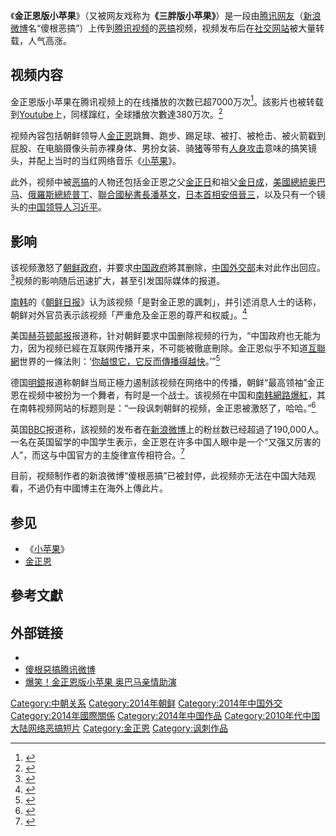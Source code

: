 {{NoteTA
|G1=IT
|1=zh-tw:影片;zh-cn:视频;
|2=zh-tw:南韓;zh-cn:韩国;zh-sg:南韩;
|4=zh-tw:北韓;zh-cn:朝鲜;zh-sg:北韩;
|5=zh-hant:朝鮮日報;zh-hans:朝鲜日报;
|6=zh-tw:普丁;zh-hk:普京;zh-cn:普京;
}}
《'''金正恩版小苹果'''》（又被网友戏称为'''《三胖版小苹果》'''）是一段由[[腾讯|腾讯]][[网友|网友]]（[[新浪微博|新浪微博]]名“傻根恶搞”）上传到[[腾讯视频|腾讯视频]]的[[恶搞|恶搞]]视频，视频发布后在[[社交网站|社交网站]]被大量转载，人气高涨。

==视频内容==
金正恩版小苹果在腾讯视频上的在线播放的次数已超7000万次<ref>{{cite web|author=发现最热视频|title=腾讯视频|url=http://v.qq.com/cover/b/b9g5xqfa508t70m.html?vid=b0131ug14xl|work=2014-06-25期 笑到气短！金三胖版小苹果奥巴马亲情助演|accessdate=2014-07-26|deadurl=yes|archiveurl=https://web.archive.org/web/20140811074618/http://v.qq.com/cover/b/b9g5xqfa508t70m.html?vid=b0131ug14xl|archivedate=2014-08-11}}</ref>。該影片也被转载到[[Youtube|Youtube]]上，同樣蹿红，全球播放次數達380万次。<REF>{{youtube|61NfGCyJAUk}}</REF>

视频內容包括朝鲜领导人[[金正恩|金正恩]]跳舞、跑步、踢足球、被打、被枪击、被火箭戳到屁股、在电脑摄像头前赤裸身体、男扮女装、骑[[猪|猪]]等带有[[人身攻击|人身攻击]]意味的搞笑镜头，并配上当时的当红网络音乐《[[小苹果_(歌曲)|小苹果]]》。

此外，视频中被[[恶搞|恶搞]]的人物还包括金正恩之父[[金正日|金正日]]和祖父[[金日成|金日成]]，[[美國總統|美國總統]][[奥巴马|奥巴马]]、[[俄羅斯總統|俄羅斯總統]][[普丁|普丁]]、[[聯合國秘書長|聯合國秘書長]][[潘基文|潘基文]]，[[日本內閣總理大臣|日本首相]][[安倍晉三|安倍晉三]]，以及只有一个镜头的[[中华人民共和国最高领导人|中国领导人]][[习近平|习近平]]。

== 影响 ==
该视频激怒了[[朝鲜政府|朝鲜政府]]，并要求[[中华人民共和国政府|中国政府]]將其删除，[[中华人民共和国外交部|中国外交部]]未对此作出回应。<ref>{{cite web | url=http://www.js.xinhuanet.com/2014-07/24/c_1111781323.htm | title=金正恩大跳《小苹果》“气冲霄汉”　要求删除小苹果视频 |work=大河网| publisher=新华网 | accessdate=2014-07-24|archiveurl=https://web.archive.org/web/20140727070106/http://www.js.xinhuanet.com/2014-07/24/c_1111781323.htm|archivedate=2014-07-27}}</ref>视频的影响随后迅速扩大，甚至引发国际媒体的报道。

[[南韩|南韩]]的《[[朝鲜日报|朝鲜日报]]》认为該视频「是對金正恩的諷刺」，并引述消息人士的话称，朝鲜对外官员表示該视频「严重危及金正恩的尊严和权威」。<ref>{{Cite web |url = http://english.chosun.com/site/data/html_dir/2014/07/18/2014071800895.html |title = N.Korea Furious About Kim Jong-un Dance Video |accessdate = 2016-04-03 |archive-date = 2016-11-15 |archive-url = https://web.archive.org/web/20161115192104/http://english.chosun.com/site/data/html_dir/2014/07/18/2014071800895.html |dead-url = no }}</ref>

美国[[赫芬顿邮报|赫芬顿邮报]]报道称，针对朝鲜要求中国删除视频的行为，“中国政府也无能为力，因为视频已經在互联网传播开来，不可能被徹底刪除。金正恩似乎不知道[[互聯網|互聯網]]世界的一條法則：‘[[欲蓋彌彰|你越恨它，它反而傳播得越快]]。’”<ref>{{Cite web |url = http://www.huffingtonpost.com/2014/07/21/kim-jong-un-video_n_5604797.html?utm_hp_ref=mostpopular） |title = Kim Jong Un Really Hates This Video And Wants It Off The Internet |accessdate = 2020-09-20 |archive-date = 2014-08-10 |archive-url = https://web.archive.org/web/20140810030145/http://www.huffingtonpost.com/2014/07/21/kim-jong-un-video_n_5604797.html?utm_hp_ref=mostpopular%EF%BC%89 |dead-url = no }}</ref>

德国[[明鏡|明鏡]]报道称朝鲜当局正極力遏制該视频在网络中的传播，朝鲜“最高领袖”金正恩在视频中被扮为一个舞者，有时是一个战士。该视频在中国和[[南韩|南韩]][[網路爆紅|網路爆紅]]，其在南韩视频网站的标题则是：“一段讽刺朝鲜的视频，金正恩被激怒了，哈哈。”<ref>{{Cite web |url = http://www.spiegel.de/netzwelt/web/kim-jong-un-nordkorea-bittet-china-um-loeschung-des-satirevideos-a-982074.html |title = Kim Jong Un: Nordkorea bittet China um Löschung des Satirevideos |accessdate = 2014-07-24 |archive-date = 2014-07-24 |archive-url = https://web.archive.org/web/20140724055920/http://www.spiegel.de/netzwelt/web/kim-jong-un-nordkorea-bittet-china-um-loeschung-des-satirevideos-a-982074.html |dead-url = no }}</ref>

英国[[BBC|BBC]]报道称，該视频的发布者在[[新浪微博|新浪微博]]上的粉丝数已经超過了190,000人。一名在英国留学的中国学生表示，金正恩在许多中国人眼中是一个“又强又厉害的人”，而这与中国官方的主旋律宣传相符合。<ref>{{Cite web |url = http://www.bbc.co.uk/news/blogs-trending-28426819 |title = BBC trending: Video teasing Kim Jong-un goes viral |publisher = BBC |accessdate = 2014-07-24 |archive-date = 2014-07-23 |archive-url = https://web.archive.org/web/20140723152903/http://www.bbc.co.uk/news/blogs-trending-28426819 |dead-url = no }}</ref>

目前，视频制作者的新浪微博“傻根恶搞”已被封停，此视频亦无法在中国大陆观看，不過仍有中國博主在海外上傳此片。

== 参见 ==
*  《[[小苹果_(歌曲)|小苹果]]》
*  [[金正恩|金正恩]]

== 參考文獻 ==
{{reflist}}

== 外部链接 ==
* {{Sinaweibo|739878918|傻根惡搞}}
*[http://t.qq.com/shagenegao 傻根惡搞腾讯微博]
* [https://web.archive.org/web/20150721105154/http://www.baofeng.com/video/120/video-37-696120.html 爆笑！金正恩版小苹果 奥巴马亲情助演]

[[Category:中朝关系|Category:中朝关系]]
[[Category:2014年朝鲜|Category:2014年朝鲜]]
[[Category:2014年中国外交|Category:2014年中国外交]]
[[Category:2014年國際關係|Category:2014年國際關係]]
[[Category:2014年中国作品|Category:2014年中国作品]]
[[Category:2010年代中国大陆网络恶搞短片|Category:2010年代中国大陆网络恶搞短片]]
[[Category:金正恩|Category:金正恩]]
[[Category:讽刺作品|Category:讽刺作品]]